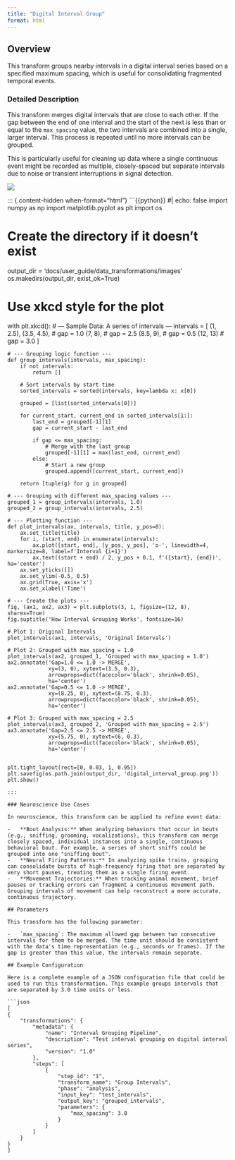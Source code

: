```yaml
---
title: "Digital Interval Group"
format: html
---
```


## Overview

This transform groups nearby intervals in a digital interval series based on a specified maximum spacing, which is useful for consolidating fragmented temporal events.

### Detailed Description

This transform merges digital intervals that are close to each other. If the gap between the end of one interval and the start of the next is less than or equal to the `max_spacing` value, the two intervals are combined into a single, larger interval. This process is repeated until no more intervals can be grouped.

This is particularly useful for cleaning up data where a single continuous event might be recorded as multiple, closely-spaced but separate intervals due to noise or transient interruptions in signal detection.

![](images/digital_interval_group.png)

::: {.content-hidden when-format="html"}
```{{python}}
#| echo: false
import numpy as np
import matplotlib.pyplot as plt
import os

# Create the directory if it doesn't exist
output_dir = 'docs/user_guide/data_transformations/images'
os.makedirs(output_dir, exist_ok=True)

# Use xkcd style for the plot
with plt.xkcd():
    # --- Sample Data: A series of intervals ---
    intervals = [
        (1, 2.5),
        (3.5, 4.5), # gap = 1.0
        (7, 8),     # gap = 2.5
        (8.5, 9),   # gap = 0.5
        (12, 13)    # gap = 3.0
    ]

    # --- Grouping logic function ---
    def group_intervals(intervals, max_spacing):
        if not intervals:
            return []

        # Sort intervals by start time
        sorted_intervals = sorted(intervals, key=lambda x: x[0])

        grouped = [list(sorted_intervals[0])]

        for current_start, current_end in sorted_intervals[1:]:
            last_end = grouped[-1][1]
            gap = current_start - last_end

            if gap <= max_spacing:
                # Merge with the last group
                grouped[-1][1] = max(last_end, current_end)
            else:
                # Start a new group
                grouped.append([current_start, current_end])

        return [tuple(g) for g in grouped]

    # --- Grouping with different max_spacing values ---
    grouped_1 = group_intervals(intervals, 1.0)
    grouped_2 = group_intervals(intervals, 2.5)

    # --- Plotting function ---
    def plot_intervals(ax, intervals, title, y_pos=0):
        ax.set_title(title)
        for i, (start, end) in enumerate(intervals):
            ax.plot([start, end], [y_pos, y_pos], 'o-', linewidth=4, markersize=8, label=f'Interval {i+1}')
            ax.text((start + end) / 2, y_pos + 0.1, f'({start}, {end})', ha='center')
        ax.set_yticks([])
        ax.set_ylim(-0.5, 0.5)
        ax.grid(True, axis='x')
        ax.set_xlabel('Time')

    # --- Create the plots ---
    fig, (ax1, ax2, ax3) = plt.subplots(3, 1, figsize=(12, 8), sharex=True)
    fig.suptitle('How Interval Grouping Works', fontsize=16)

    # Plot 1: Original Intervals
    plot_intervals(ax1, intervals, 'Original Intervals')

    # Plot 2: Grouped with max_spacing = 1.0
    plot_intervals(ax2, grouped_1, 'Grouped with max_spacing = 1.0')
    ax2.annotate('Gap=1.0 <= 1.0 -> MERGE',
                 xy=(3, 0), xytext=(3.5, 0.3),
                 arrowprops=dict(facecolor='black', shrink=0.05),
                 ha='center')
    ax2.annotate('Gap=0.5 <= 1.0 -> MERGE',
                 xy=(8.25, 0), xytext=(8.75, 0.3),
                 arrowprops=dict(facecolor='black', shrink=0.05),
                 ha='center')

    # Plot 3: Grouped with max_spacing = 2.5
    plot_intervals(ax3, grouped_2, 'Grouped with max_spacing = 2.5')
    ax3.annotate('Gap=2.5 <= 2.5 -> MERGE',
                 xy=(5.75, 0), xytext=(6, 0.3),
                 arrowprops=dict(facecolor='black', shrink=0.05),
                 ha='center')


    plt.tight_layout(rect=[0, 0.03, 1, 0.95])
    plt.savefig(os.path.join(output_dir, 'digital_interval_group.png'))
    plt.show()

```
:::

### Neuroscience Use Cases

In neuroscience, this transform can be applied to refine event data:

-   **Bout Analysis:** When analyzing behaviors that occur in bouts (e.g., sniffing, grooming, vocalizations), this transform can merge closely spaced, individual instances into a single, continuous behavioral bout. For example, a series of short sniffs could be grouped into one "sniffing bout".
-   **Neural Firing Patterns:** In analyzing spike trains, grouping can consolidate bursts of high-frequency firing that are separated by very short pauses, treating them as a single firing event.
-   **Movement Trajectories:** When tracking animal movement, brief pauses or tracking errors can fragment a continuous movement path. Grouping intervals of movement can help reconstruct a more accurate, continuous trajectory.

## Parameters

This transform has the following parameter:

-   `max_spacing`: The maximum allowed gap between two consecutive intervals for them to be merged. The time unit should be consistent with the data's time representation (e.g., seconds or frames). If the gap is greater than this value, the intervals remain separate.

## Example Configuration

Here is a complete example of a JSON configuration file that could be used to run this transformation. This example groups intervals that are separated by 3.0 time units or less.

```json
[
{
    "transformations": {
        "metadata": {
            "name": "Interval Grouping Pipeline",
            "description": "Test interval grouping on digital interval series",
            "version": "1.0"
        },
        "steps": [
            {
                "step_id": "1",
                "transform_name": "Group Intervals",
                "phase": "analysis",
                "input_key": "test_intervals",
                "output_key": "grouped_intervals",
                "parameters": {
                    "max_spacing": 3.0
                }
            }
        ]
    }
}
]
```
